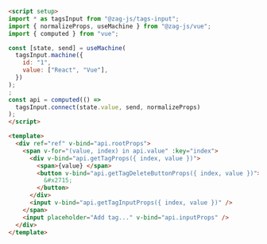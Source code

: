 ```md
<script setup>
import * as tagsInput from "@zag-js/tags-input";
import { normalizeProps, useMachine } from "@zag-js/vue";
import { computed } from "vue";

const [state, send] = useMachine(
  tagsInput.machine({
    id: "1",
    value: ["React", "Vue"],
  })
);
;
const api = computed(() =>
  tagsInput.connect(state.value, send, normalizeProps)
);
</script>

<template>
  <div ref="ref" v-bind="api.rootProps">
    <span v-for="(value, index) in api.value" :key="index">
      <div v-bind="api.getTagProps({ index, value })">
        <span>{value} </span>
        <button v-bind="api.getTagDeleteButtonProps({ index, value })">
          &#x2715;
        </button>
      </div>
      <input v-bind="api.getTagInputProps({ index, value })" />
    </span>
    <input placeholder="Add tag..." v-bind="api.inputProps" />
  </div>
</template>
```

